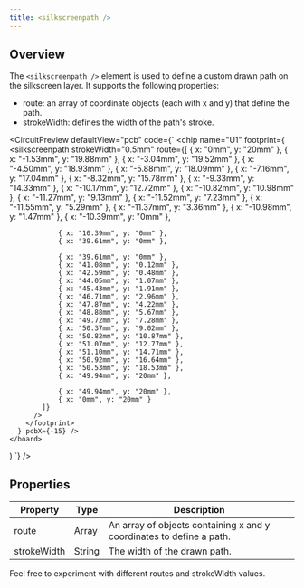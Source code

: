 ```yaml
---
title: <silkscreenpath />
---
```


## Overview

The `<silkscreenpath />` element is used to define a custom drawn path on the silkscreen layer.
It supports the following properties:

- route: an array of coordinate objects (each with x and y) that define the path.
- strokeWidth: defines the width of the path's stroke.


<CircuitPreview
  defaultView="pcb"
  code={`
    <board width="100mm" height="100mm">
      <chip name="U1" footprint={
        <footprint>
          <silkscreenpath 
            strokeWidth="0.5mm"
            route={[
                { x: "0mm", y: "20mm" },
                { x: "-1.53mm", y: "19.88mm" },
                { x: "-3.04mm", y: "19.52mm" },
                { x: "-4.50mm", y: "18.93mm" },
                { x: "-5.88mm", y: "18.09mm" },
                { x: "-7.16mm", y: "17.04mm" },
                { x: "-8.32mm", y: "15.78mm" },
                { x: "-9.33mm", y: "14.33mm" },
                { x: "-10.17mm", y: "12.72mm" },
                { x: "-10.82mm", y: "10.98mm" },
                { x: "-11.27mm", y: "9.13mm" },
                { x: "-11.52mm", y: "7.23mm" },
                { x: "-11.55mm", y: "5.29mm" },
                { x: "-11.37mm", y: "3.36mm" },
                { x: "-10.98mm", y: "1.47mm" },
                { x: "-10.39mm", y: "0mm" },
                
                { x: "10.39mm", y: "0mm" },
                { x: "39.61mm", y: "0mm" },
                
                { x: "39.61mm", y: "0mm" },
                { x: "41.08mm", y: "0.12mm" },
                { x: "42.59mm", y: "0.48mm" },
                { x: "44.05mm", y: "1.07mm" },
                { x: "45.43mm", y: "1.91mm" },
                { x: "46.71mm", y: "2.96mm" },
                { x: "47.87mm", y: "4.22mm" },
                { x: "48.88mm", y: "5.67mm" },
                { x: "49.72mm", y: "7.28mm" },
                { x: "50.37mm", y: "9.02mm" },
                { x: "50.82mm", y: "10.87mm" },
                { x: "51.07mm", y: "12.77mm" },
                { x: "51.10mm", y: "14.71mm" },
                { x: "50.92mm", y: "16.64mm" },
                { x: "50.53mm", y: "18.53mm" },
                { x: "49.94mm", y: "20mm" },
                
                { x: "49.94mm", y: "20mm" },
                { x: "0mm", y: "20mm" }
            ]}
          />
        </footprint>
      } pcbX={-15} />
    </board>
  )
  `}
/>

## Properties

| Property    | Type   | Description                                                          |
| ----------- | ------ | -------------------------------------------------------------------- |
| route       | Array  | An array of objects containing x and y coordinates to define a path. |
| strokeWidth | String | The width of the drawn path.                                         |

Feel free to experiment with different routes and strokeWidth values.
